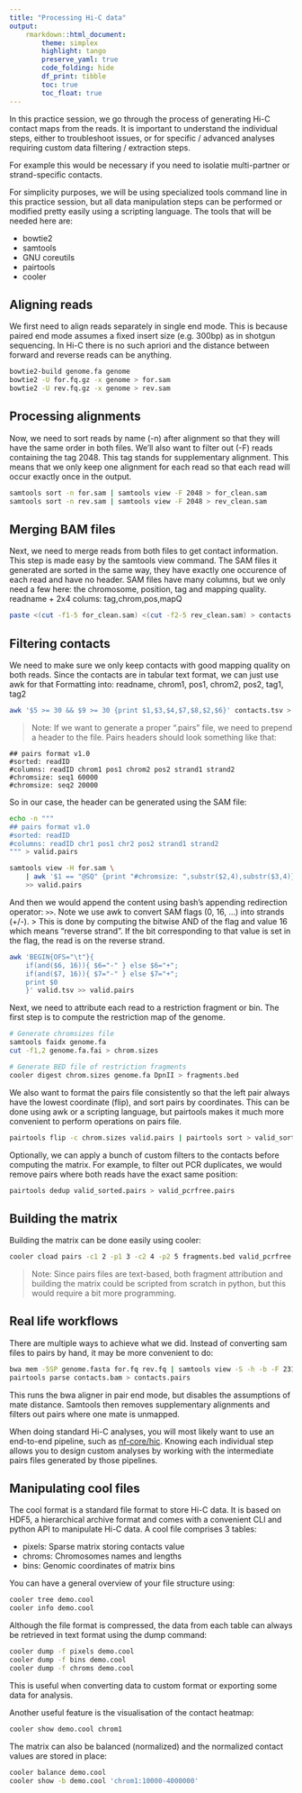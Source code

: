 ```yaml
---
title: "Processing Hi-C data"
output: 
    rmarkdown::html_document: 
        theme: simplex
        highlight: tango
        preserve_yaml: true
        code_folding: hide
        df_print: tibble
        toc: true
        toc_float: true
---
```


In this practice session, we go through the process of generating Hi-C contact maps from the reads.
It is important to understand the individual steps, either to troubleshoot issues, or for specific / advanced analyses requiring custom data filtering / extraction steps.

For example this would be necessary if you need to  isolatie multi-partner or strand-specific contacts.

For simplicity purposes, we will be using specialized tools command line in this practice session, but all data manipulation steps can be performed or modified pretty easily using a scripting language. The tools that will be needed here are:

* bowtie2
* samtools
* GNU coreutils
* pairtools
* cooler

## Aligning reads

We first need to align reads separately in single end mode.
This is because paired end mode assumes a fixed insert size (e.g. 300bp) as in shotgun
sequencing. In Hi-C there is no such apriori and the distance between forward and reverse reads can be anything.

```bash
bowtie2-build genome.fa genome
bowtie2 -U for.fq.gz -x genome > for.sam
bowtie2 -U rev.fq.gz -x genome > rev.sam
```

## Processing alignments

Now, we need to sort reads by name (-n) after alignment so that they will have the same order in both files.
We'll also want to filter out (-F) reads containing the tag 2048. This tag stands for supplementary alignment. This means that
we only keep one alignment for each read so that each read will occur exactly once in the output.

```bash
samtools sort -n for.sam | samtools view -F 2048 > for_clean.sam
samtools sort -n rev.sam | samtools view -F 2048 > rev_clean.sam
```

## Merging BAM files

Next, we need to merge reads from both files to get contact information. This step is made easy by the samtools view command.
The SAM files it generated are sorted in the same way, they have exactly one occurence of each read and have no header.
SAM files have many columns, but we only need a few here: the chromosome, position, tag and mapping quality.
readname + 2x4 colums: tag,chrom,pos,mapQ

```bash
paste <(cut -f1-5 for_clean.sam) <(cut -f2-5 rev_clean.sam) > contacts.tsv
```

## Filtering contacts

We need to make sure we only keep contacts with good mapping quality on both reads.
Since the contacts are in tabular text format, we can just use awk for that
Formatting into: readname, chrom1, pos1, chrom2, pos2, tag1, tag2

```bash
awk '$5 >= 30 && $9 >= 30 {print $1,$3,$4,$7,$8,$2,$6}' contacts.tsv > valid.tsv
```

> Note: If we want to generate a proper ".pairs" file, we need to prepend a header to the file.
Pairs headers should look something like that:

```
## pairs format v1.0
#sorted: readID
#columns: readID chrom1 pos1 chrom2 pos2 strand1 strand2
#chromsize: seq1 60000
#chromsize: seq2 20000
```

So in our case, the header can be generated using the SAM file:

```bash
echo -n """
## pairs format v1.0
#sorted: readID
#columns: readID chr1 pos1 chr2 pos2 strand1 strand2
""" > valid.pairs

samtools view -H for.sam \
    | awk '$1 == "@SQ" {print "#chromsize: ",substr($2,4),substr($3,4)}' \
    >> valid.pairs
```

And then we would append the content using bash's appending redirection operator: `>>`.
Note we use awk to convert SAM flags (0, 16, ...) into strands (+/-).
> This is done by computing the bitwise AND of the flag and value 16 which means "reverse strand". If the bit corresponding to that value is set in the flag, the read is on the reverse strand.

```bash
awk 'BEGIN{OFS="\t"}{
    if(and($6, 16)){ $6="-" } else $6="+";
    if(and($7, 16)){ $7="-" } else $7="+";
    print $0
    }' valid.tsv >> valid.pairs
```

Next, we need to attribute each read to a restriction fragment or bin. The first step is to compute the restriction map of the genome.

```bash
# Generate chromsizes file
samtools faidx genome.fa
cut -f1,2 genome.fa.fai > chrom.sizes

# Generate BED file of restriction fragments
cooler digest chrom.sizes genome.fa DpnII > fragments.bed
```

We also want to format the pairs file consistently so that the left pair always have the lowest coordinate (flip), and sort pairs by coordinates.
This can be done using awk or a scripting language, but pairtools makes it much more convenient to perform operations on pairs file.

```bash
pairtools flip -c chrom.sizes valid.pairs | pairtools sort > valid_sorted.pairs
```

Optionally, we can apply a bunch of custom filters to the contacts before computing the matrix.
For example, to filter out PCR duplicates, we would remove pairs where both reads have the exact same position:

```bash
pairtools dedup valid_sorted.pairs > valid_pcrfree.pairs
```

## Building the matrix

Building the matrix can be done easily using cooler:

```bash
cooler cload pairs -c1 2 -p1 3 -c2 4 -p2 5 fragments.bed valid_pcrfree.pairs demo.cool
```
> Note: Since pairs files are text-based, both fragment attribution and building the matrix could be scripted from scratch in python, but this would require a bit more programming. 

## Real life workflows

There are multiple ways to achieve what we did. Instead of converting sam files to pairs by hand, it may be more convenient to do:

```bash
bwa mem -5SP genome.fasta for.fq rev.fq | samtools view -S -h -b -F 2316 > contacts.bam
pairtools parse contacts.bam > contacts.pairs
```

This runs the bwa aligner in pair end mode, but disables the assumptions of mate distance. Samtools then removes supplementary alignments and filters out pairs where one mate is unmapped.

When doing standard Hi-C analyses, you will most likely want to use an end-to-end pipeline, such as [nf-core/hic](https://github.com/nf-core/hic). Knowing each individual step allows you to design custom analyses by working with the intermediate pairs files generated by those pipelines.

## Manipulating cool files

The cool format is a standard file format to store Hi-C data. It is based on HDF5, a hierarchical archive format and comes with a convenient CLI and python API to manipulate Hi-C data.
A cool file comprises 3 tables:

* pixels: Sparse matrix storing contacts value
* chroms: Chromosomes names and lengths
* bins: Genomic coordinates of matrix bins

You can have a general overview of your file structure using:

```bash
cooler tree demo.cool
cooler info demo.cool
```

Although the file format is compressed, the data from each table can always be retrieved in text format using the dump command:

```bash
cooler dump -f pixels demo.cool
cooler dump -f bins demo.cool
cooler dump -f chroms demo.cool
```
This is useful when converting data to custom format or exporting some data for analysis.

Another useful feature is the visualisation of the contact heatmap:

```bash
cooler show demo.cool chrom1
```

The matrix can also be balanced (normalized) and the normalized contact values are stored in place:

```bash
cooler balance demo.cool
cooler show -b demo.cool 'chrom1:10000-4000000'
```

